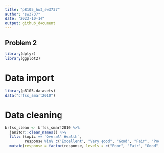 ```yaml
---
title: "p8105_hw3_sw3737"
author: "sw3737"
date: "2023-10-14"
output: github_document
---
```


## Problem 2

```r
library(dplyr)
library(ggplot2)
```

# Data import
```r
library(p8105.datasets)
data("brfss_smart2010")
```

# Data cleaning
```r
brfss_clean <- brfss_smart2010 %>% 
  janitor::clean_names() %>%
  filter(topic == "Overall Health", 
         response %in% c("Excellent", "Very good", "Good", "Fair", "Poor")) %>% 
  mutate(response = factor(response, levels = c("Poor", "Fair", "Good", "Very good", "Excellent")))
```

